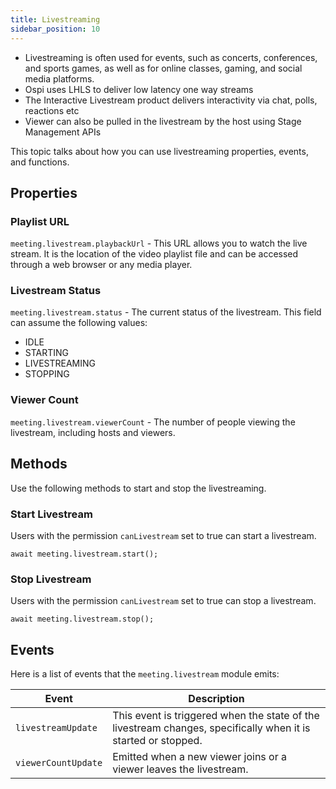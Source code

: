 ```yaml
---
title: Livestreaming
sidebar_position: 10
---
```


- Livestreaming is often used for events, such as concerts, conferences, and sports games, as well as for online classes, gaming, and social media platforms.
- Ospi uses LHLS to deliver low latency one way streams
- The Interactive Livestream product delivers interactivity via chat, polls, reactions etc
- Viewer can also be pulled in the livestream by the host using Stage Management APIs

This topic talks about how you can use livestreaming properties, events, and functions.

## Properties

### Playlist URL

`meeting.livestream.playbackUrl` - This URL allows you to watch the live stream. It is the location of the video playlist file and can be accessed through a web browser or any media player.

### Livestream Status

`meeting.livestream.status` - The current status of the livestream. This field can assume the following values:

- IDLE
- STARTING
- LIVESTREAMING
- STOPPING

### Viewer Count

`meeting.livestream.viewerCount` - The number of people viewing the livestream, including hosts and viewers.

## Methods

Use the following methods to start and stop the livestreaming.

### Start Livestream

Users with the permission `canLivestream` set to true can start a livestream.

`await meeting.livestream.start();`

### Stop Livestream

Users with the permission `canLivestream` set to true can stop a livestream.

`await meeting.livestream.stop();`

## Events

Here is a list of events that the `meeting.livestream` module emits:

| **Event**           | **Description**                                                                                               |
| ------------------- | ------------------------------------------------------------------------------------------------------------- |
| `livestreamUpdate`  | This event is triggered when the state of the livestream changes, specifically when it is started or stopped. |
| `viewerCountUpdate` | Emitted when a new viewer joins or a viewer leaves the livestream.                                            |

<head>
  <title>Web Core Livestreaming</title>
</head>
